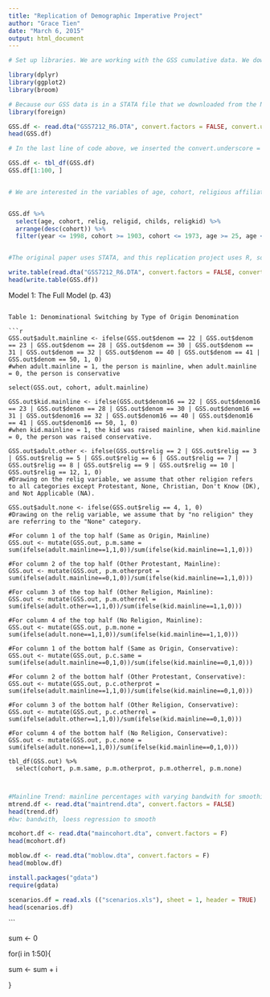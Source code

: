 ```yaml
---
title: "Replication of Demographic Imperative Project"
author: "Grace Tien"
date: "March 6, 2015"
output: html_document
---
```


```r
# Set up libraries. We are working with the GSS cumulative data. We downloaded the Stata file from the NORC website. Because we are using a Stata file, we have to install the foreign package in order to read it. 

library(dplyr)
library(ggplot2)
library(broom)

# Because our GSS data is in a STATA file that we downloaded from the NORC website, we need to use 
library(foreign)

GSS.df <- read.dta("GSS7212_R6.DTA", convert.factors = FALSE, convert.underscore=TRUE)
head(GSS.df)

# In the last line of code above, we inserted the convert.underscore = TRUE because R Stata uses underscores in variable names, but R does not. 

GSS.df <- tbl_df(GSS.df)
GSS.df[1:100, ]


# We are interested in the variables of age, cohort, religious affiliation, religion of origin, and total number of children born to the women in the sample, so we filter for those variables. The authors are looking at birth cohorts from 1903 to 1973 and women aged 25-74, so we filer based on cohort and age as well. We arrange the data in descending order of cohort to ease viewing of the data. Variables: relig = religious preference (various religious identities), religid = Protestant religious identity (i.e. Mainline, Evangelical, etc.), religkid = religion you were raised in, childs = total number of children ever had. 


GSS.df %>%
  select(age, cohort, relig, religid, childs, religkid) %>%
  arrange(desc(cohort)) %>%
  filter(year <= 1998, cohort >= 1903, cohort <= 1973, age >= 25, age <= 74, !is.na(relig), !is.na(religid))


#The original paper uses STATA, and this replication project uses R, so some of the packages we install will substitute some of the STATA methods used in this original paper. 

write.table(read.dta("GSS7212_R6.DTA", convert.factors = FALSE, convert.underscore=TRUE))
head(write.table(GSS.df))


```


Model 1: The Full Model (p. 43)


```

Table 1: Denominational Switching by Type of Origin Denomination

```r

GSS.out$adult.mainline <- ifelse(GSS.out$denom == 22 | GSS.out$denom == 23 | GSS.out$denom == 28 | GSS.out$denom == 30 | GSS.out$denom == 31 | GSS.out$denom == 32 | GSS.out$denom == 40 | GSS.out$denom == 41 | GSS.out$denom == 50, 1, 0)
#when adult.mainline = 1, the person is mainline, when adult.mainline = 0, the person is conservative

select(GSS.out, cohort, adult.mainline)

GSS.out$kid.mainline <- ifelse(GSS.out$denom16 == 22 | GSS.out$denom16 == 23 | GSS.out$denom == 28 | GSS.out$denom == 30 | GSS.out$denom16 == 31 | GSS.out$denom16 == 32 | GSS.out$denom16 == 40 | GSS.out$denom16 == 41 | GSS.out$denom16 == 50, 1, 0)
#when kid.mainline = 1, the kid was raised mainline, when kid.mainline = 0, the person was raised conservative. 

GSS.out$adult.other <- ifelse(GSS.out$relig == 2 | GSS.out$relig == 3 | GSS.out$relig == 5 | GSS.out$relig == 6 | GSS.out$relig == 7 | GSS.out$relig == 8 | GSS.out$relig == 9 | GSS.out$relig == 10 | GSS.out$relig == 12, 1, 0)
#Drawing on the relig variable, we assume that other religion refers to all categories except Protestant, None, Christian, Don't Know (DK), and Not Applicable (NA). 

GSS.out$adult.none <- ifelse(GSS.out$relig == 4, 1, 0)
#Drawing on the relig variable, we assume that by "no religion" they are referring to the "None" category. 

#For column 1 of the top half (Same as Origin, Mainline)
GSS.out <- mutate(GSS.out, p.m.same = sum(ifelse(adult.mainline==1,1,0))/sum(ifelse(kid.mainline==1,1,0)))

#For column 2 of the top half (Other Protestant, Mainline):
GSS.out <- mutate(GSS.out, p.m.otherprot = sum(ifelse(adult.mainline==0,1,0))/sum(ifelse(kid.mainline==1,1,0)))

#For column 3 of the top half (Other Religion, Mainline):
GSS.out <- mutate(GSS.out, p.m.otherrel = sum(ifelse(adult.other==1,1,0))/sum(ifelse(kid.mainline==1,1,0)))

#For column 4 of the top half (No Religion, Mainline):
GSS.out <- mutate(GSS.out, p.m.none = sum(ifelse(adult.none==1,1,0))/sum(ifelse(kid.mainline==1,1,0)))

#For column 1 of the bottom half (Same as Origin, Conservative):
GSS.out <- mutate(GSS.out, p.c.same = sum(ifelse(adult.mainline==0,1,0))/sum(ifelse(kid.mainline==0,1,0)))

#For column 2 of the bottom half (Other Protestant, Conservative):
GSS.out <- mutate(GSS.out, p.c.otherprot = sum(ifelse(adult.mainline==1,1,0))/sum(ifelse(kid.mainline==0,1,0)))

#For column 3 of the bottom half (Other Religion, Conservative):
GSS.out <- mutate(GSS.out, p.c.otherrel = sum(ifelse(adult.other==1,1,0))/sum(ifelse(kid.mainline==0,1,0)))

#For column 4 of the bottom half (No Religion, Conservative):
GSS.out <- mutate(GSS.out, p.c.none = sum(ifelse(adult.none==1,1,0))/sum(ifelse(kid.mainline==0,1,0)))

tbl_df(GSS.out) %>%
  select(cohort, p.m.same, p.m.otherprot, p.m.otherrel, p.m.none)

  
```

```r
#Mainline Trend: mainline percentages with varying bandwith for smoothing in loess regression analysis
mtrend.df <- read.dta("maintrend.dta", convert.factors = FALSE)
head(trend.df)
#bw: bandwith, loess regression to smooth

mcohort.df <- read.dta("maincohort.dta", convert.factors = F)
head(mcohort.df)

moblow.df <- read.dta("moblow.dta", convert.factors = F)
head(moblow.df)

```

```r
install.packages("gdata")
require(gdata)

scenarios.df = read.xls (("scenarios.xls"), sheet = 1, header = TRUE)
head(scenarios.df)

```




```

sum <- 0

for(i in  1:50){

  sum <- sum + i

}



